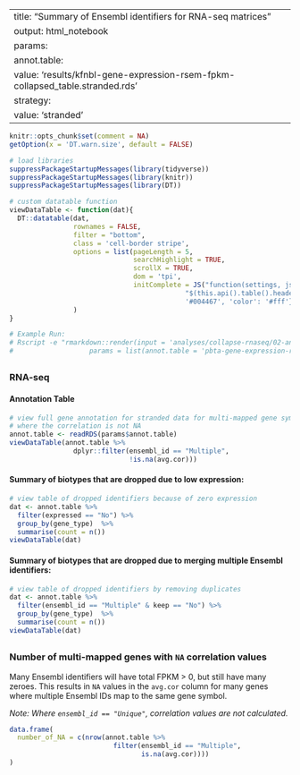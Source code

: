 
---
title: "Summary of Ensembl identifiers for RNA-seq matrices"
output: html_notebook
params:
  annot.table:
    value: 'results/kfnbl-gene-expression-rsem-fpkm-collapsed_table.stranded.rds'
  strategy:
    value: 'stranded'
---

```r
knitr::opts_chunk$set(comment = NA)
getOption(x = 'DT.warn.size', default = FALSE)
```

```r
# load libraries
suppressPackageStartupMessages(library(tidyverse))
suppressPackageStartupMessages(library(knitr))
suppressPackageStartupMessages(library(DT))
```

```r
# custom datatable function
viewDataTable <- function(dat){
  DT::datatable(dat,
                rownames = FALSE,
                filter = "bottom",
                class = 'cell-border stripe',
                options = list(pageLength = 5,
                               searchHighlight = TRUE,
                               scrollX = TRUE,
                               dom = 'tpi',
                               initComplete = JS("function(settings, json) {",
                                            "$(this.api().table().header()).css({'background-color':
                                            '#004467', 'color': '#fff'});","}"))
                )
}
```

```r
# Example Run:
# Rscript -e "rmarkdown::render(input = 'analyses/collapse-rnaseq/02-analyze-drops.Rmd',
#                   params = list(annot.table = 'pbta-gene-expression-rsem-fpkm-collapsed_table.stranded.rds'`), clean = TRUE)"
```

## {.tabset .tabset-fade}

### RNA-seq
#### Annotation Table

```r
# view full gene annotation for stranded data for multi-mapped gene symbols
# where the correlation is not NA
annot.table <- readRDS(params$annot.table)
viewDataTable(annot.table %>%
                dplyr::filter(ensembl_id == "Multiple",
                              !is.na(avg.cor)))
```

#### Summary of biotypes that are dropped due to low expression:

```r
# view table of dropped identifiers because of zero expression
dat <- annot.table %>%
  filter(expressed == "No") %>%
  group_by(gene_type)  %>%
  summarise(count = n())
viewDataTable(dat)
```

#### Summary of biotypes that are dropped due to merging multiple Ensembl identifiers:

```r
# view table of dropped identifiers by removing duplicates
dat <- annot.table %>%
  filter(ensembl_id == "Multiple" & keep == "No") %>%
  group_by(gene_type)  %>%
  summarise(count = n())
viewDataTable(dat)
```

##

### Number of multi-mapped genes with `NA` correlation values

Many Ensembl identifiers will have total FPKM > 0, but still have many zeroes.
This results in `NA` values in the `avg.cor` column for many genes where
multiple Ensembl IDs map to the same gene symbol.

_Note: Where `ensembl_id == "Unique"`, correlation values are not calculated._

```r
data.frame(
  number_of_NA = c(nrow(annot.table %>%
                          filter(ensembl_id == "Multiple",
                                 is.na(avg.cor))))
)
```

